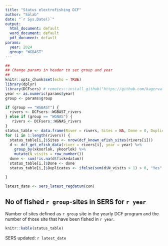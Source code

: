 ```yaml
---
title: "Status electrofishing DCF"
author: "Sölab"
date: "`r Sys.Date()`"
output:
  html_document: default
  word_document: default
  pdf_document: default
params:
  year: 2024
  group: "WGBAST"
---
```


```r
## 
## Change params in header to set group and year
##
knitr::opts_chunk$set(echo = TRUE)
library(dplyr)
library(DCFsers) # remotes::install_github("https://github.com/kagervall/DCFsers")
year <- as.numeric(params$year)
group <- params$group

if (group == "WGBAST") {
  rivers <- DCFsers::WGBAST_rivers
} else if (group == "WGNAS") {
   rivers <- DCFsers::WGNAS_rivers
}
status_table <- data.frame(River = rivers, Sites = NA, Done = 0, Duplicates = "")
for (i in 1:length(rivers)) {
  status_table[i,]$Sites <- nrow(dcf_known_efish_sites(rivers[i]))
  d <- dcf_get_efish_data(river = rivers[i], year = year) %>%
    group_by(xkoorlok, ykoorlok) %>%
    mutate(N_visits = row_number())
  done <- sum(!is.na(d$fiskedatum))
  status_table[i,]$Done <- done
  status_table[i,]$Duplicates <- ifelse(sum(d$N_visits > 1) > 0, "Yes", "No") 

}

latest_date <- sers_latest_regdatum(con)
```

## No of fished `r group`-sites in SERS for `r year`
Number of sites defined as `r group` site in the yearly DCF program and the number of those
site that have been fished in `r year`.


```r
knitr::kable(status_table)
```

SERS updated: `r latest_date`
